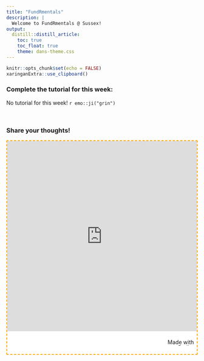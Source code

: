 ```yaml
---
title: "FundRmentals"
description: |
  Welcome to FundRmentals @ Sussex!
output:
  distill::distill_article:
    toc: true
    toc_float: true
    theme: dans-theme.css
---
```


```r
knitr::opts_chunk$set(echo = FALSE)
xaringanExtra::use_clipboard()
```

### Complete the tutorial for this week: 

:::ojtask

No tutorial for this week! `r emo::ji("grin")`

<!--Work through [this tutorial](http://milton-the-cat.rocks/learnr/r/r_getting_started/)-->

:::

<!-- 

:::ojtask

```r

learnr::run_tutorial("discovr_01", package = "discovr")

```

:::

-->

<br>

### Share your thoughts! 



::: {.padlet-embed style="border: dashed 2px orange; rgba(0,0,0,0.1);border-radius:2px;box-sizing:border-box;overflow:hidden;position:relative;width:100%;background:white"}
<p style="padding:0;margin:0">

<iframe src="https://uofsussex.padlet.org/embed/6r6dvmf0zogksalf" frameborder="0" allow="camera;microphone;geolocation" style="width:100%;height:500px;display:block;padding:0;margin:0">

</iframe>

</p>

::: {style="padding:8px;text-align:right;margin:0;"}
<a href="https://padlet.com?ref=embed" style="padding:0;margin:0;border:none;display:block;line-height:1;height:16px" target="_blank"><img src="https://padlet.net/embeds/made_with_padlet.png" alt="Made with Padlet" width="86" height="16" style="padding:0;margin:0;background:none;border:none;display:inline;box-shadow:none"/></a>
:::
:::





<br>







